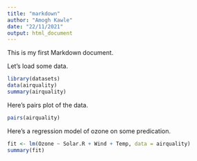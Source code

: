 ---
title: "markdown"
author: "Amogh Kawle"
date: "22/11/2021"
output: html_document
---
This is my first Markdown document.

Let's load some data.

```{r}
library(datasets)
data(airquality)
summary(airquality)
```

Here's pairs plot of the data.

```{r}
pairs(airquality)
```
Here's a regression model of ozone on some predication.

```{r}
fit <- lm(Ozone ~ Solar.R + Wind + Temp, data = airquality)
summary(fit)
```